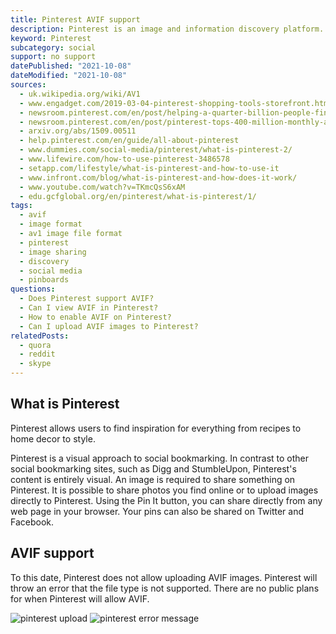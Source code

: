 ```yaml
---
title: Pinterest AVIF support
description: Pinterest is an image and information discovery platform. Find out how to use AVIF images in your pins today.
keyword: Pinterest
subcategory: social
support: no support
datePublished: "2021-10-08"
dateModified: "2021-10-08"
sources:
  - uk.wikipedia.org/wiki/AV1
  - www.engadget.com/2019-03-04-pinterest-shopping-tools-storefront.html?guccounter=1&guce_referrer=aHR0cHM6Ly9lbi53aWtpcGVkaWEub3JnLw&guce_referrer_sig=AQAAAGQn64GVYWtgeU4vo2fRhh_hcPnRmCAEdgtli6cYzOpYpnbsPq2lomk33fVrsjvAzbkaPStlOshj_uqiC-8PoWOldYelM01uZDyqL143klpCgCf_BSrKHB7cs5c8HsY8jCuyrWyyyTthdN_JzBIHPB8ZxjrX4Vttu3w-NvPzAaVa
  - newsroom.pinterest.com/en/post/helping-a-quarter-billion-people-find-inspiration
  - newsroom.pinterest.com/en/post/pinterest-tops-400-million-monthly-active-users-with-gen-z-men-and-millennials-driving-growth
  - arxiv.org/abs/1509.00511
  - help.pinterest.com/en/guide/all-about-pinterest
  - www.dummies.com/social-media/pinterest/what-is-pinterest-2/
  - www.lifewire.com/how-to-use-pinterest-3486578
  - setapp.com/lifestyle/what-is-pinterest-and-how-to-use-it
  - www.infront.com/blog/what-is-pinterest-and-how-does-it-work/
  - www.youtube.com/watch?v=TKmcQsS6xAM
  - edu.gcfglobal.org/en/pinterest/what-is-pinterest/1/
tags:
  - avif
  - image format
  - av1 image file format
  - pinterest
  - image sharing
  - discovery
  - social media
  - pinboards
questions:
  - Does Pinterest support AVIF?
  - Can I view AVIF in Pinterest?
  - How to enable AVIF on Pinterest?
  - Can I upload AVIF images to Pinterest?
relatedPosts:
  - quora
  - reddit
  - skype
---
```


## What is Pinterest

Pinterest allows users to find inspiration for everything from recipes to home decor to style.

Pinterest is a visual approach to social bookmarking. In contrast to other social bookmarking sites, such as Digg and StumbleUpon, Pinterest's content is entirely visual. An image is required to share something on Pinterest. It is possible to share photos you find online or to upload images directly to Pinterest. Using the Pin It button, you can share directly from any web page in your browser. Your pins can also be shared on Twitter and Facebook.

## AVIF support

To this date, Pinterest does not allow uploading AVIF images. Pinterest will throw an error that the file type is not supported. There are no public plans for when Pinterest will allow AVIF.

<Image src="pinterest-upload" alt="pinterest upload" />
<Image src="pinterest-failed" alt="pinterest error message" />
